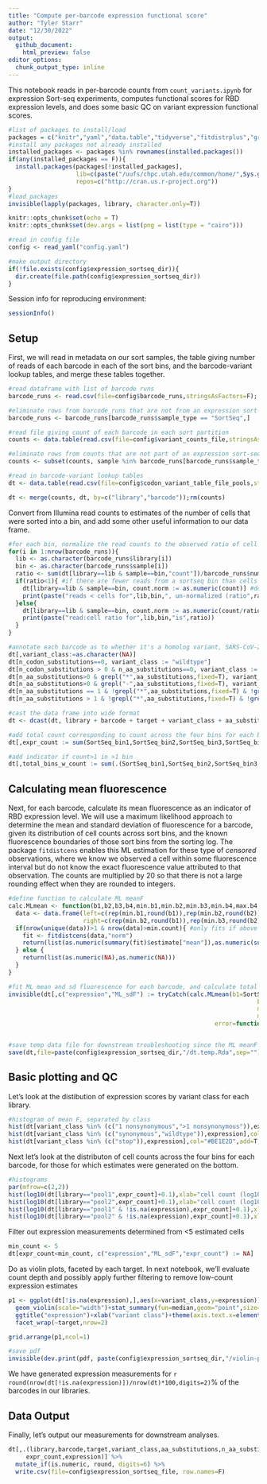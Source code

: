 ```yaml
---
title: "Compute per-barcode expression functional score"
author: "Tyler Starr"
date: "12/30/2022"
output:
  github_document:
    html_preview: false
editor_options: 
  chunk_output_type: inline
---
```

This notebook reads in per-barcode counts from `count_variants.ipynb` for expression Sort-seq experiments, computes functional scores for RBD expression levels, and does some basic QC on variant expression functional scores.

```r
#list of packages to install/load
packages = c("knitr","yaml","data.table","tidyverse","fitdistrplus","gridExtra")
#install any packages not already installed
installed_packages <- packages %in% rownames(installed.packages())
if(any(installed_packages == F)){
  install.packages(packages[!installed_packages],
                   lib=c(paste("/uufs/chpc.utah.edu/common/home/",Sys.getenv("USER"),"/RLibs/",Sys.getenv("R_VERSION"),sep="")),
                   repos=c("http://cran.us.r-project.org"))
}
#load packages
invisible(lapply(packages, library, character.only=T))

knitr::opts_chunk$set(echo = T)
knitr::opts_chunk$set(dev.args = list(png = list(type = "cairo")))

#read in config file
config <- read_yaml("config.yaml")

#make output directory
if(!file.exists(config$expression_sortseq_dir)){
  dir.create(file.path(config$expression_sortseq_dir))
}
```
Session info for reproducing environment:
```r
sessionInfo()
```

## Setup
First, we will read in metadata on our sort samples, the table giving number of reads of each barcode in each of the sort bins, and the barcode-variant lookup tables, and merge these tables together.

```r
#read dataframe with list of barcode runs
barcode_runs <- read.csv(file=config$barcode_runs,stringsAsFactors=F); barcode_runs <- subset(barcode_runs, select=-c(R1))

#eliminate rows from barcode_runs that are not from an expression sort-seq experiment
barcode_runs <- barcode_runs[barcode_runs$sample_type == "SortSeq",]

#read file giving count of each barcode in each sort partition
counts <- data.table(read.csv(file=config$variant_counts_file,stringsAsFactors=F))

#eliminate rows from counts that are not part of an expression sort-seq bin
counts <- subset(counts, sample %in% barcode_runs[barcode_runs$sample_type=="SortSeq","sample"])

#read in barcode-variant lookup tables
dt <- data.table(read.csv(file=config$codon_variant_table_file_pools,stringsAsFactors=F))

dt <- merge(counts, dt, by=c("library","barcode"));rm(counts)

```
 Convert from Illumina read counts to estimates of the number of cells that were sorted into a bin, and add some other useful information to our data frame.
 
```r
#for each bin, normalize the read counts to the observed ratio of cell recovery among bins
for(i in 1:nrow(barcode_runs)){
  lib <- as.character(barcode_runs$library[i])
  bin <- as.character(barcode_runs$sample[i])
  ratio <- sum(dt[library==lib & sample==bin,"count"])/barcode_runs$number_cells[i]
  if(ratio<1){ #if there are fewer reads from a sortseq bin than cells sorted
    dt[library==lib & sample==bin, count.norm := as.numeric(count)] #don't normalize cell counts, make count.norm the same as count
    print(paste("reads < cells for",lib,bin,", un-normalized (ratio",ratio,")")) #print to console to inform of undersampled bins
  }else{
    dt[library==lib & sample==bin, count.norm := as.numeric(count/ratio)] #normalize read counts by the average read:cell ratio, report in new "count.norm" column
    print(paste("read:cell ratio for",lib,bin,"is",ratio))
  }
}

#annotate each barcode as to whether it's a homolog variant, SARS-CoV-2 wildtype, synonymous muts only, stop, nonsynonymous, >1 nonsynonymous mutations
dt[,variant_class:=as.character(NA)]
dt[n_codon_substitutions==0, variant_class := "wildtype"]
dt[n_codon_substitutions > 0 & n_aa_substitutions==0, variant_class := "synonymous"]
dt[n_aa_substitutions>0 & grepl("*",aa_substitutions,fixed=T), variant_class := "stop"]
dt[n_aa_substitutions>0 & grepl("-",aa_substitutions,fixed=T), variant_class := "deletion"]
dt[n_aa_substitutions == 1 & !grepl("*",aa_substitutions,fixed=T) & !grepl("-",aa_substitutions,fixed=T), variant_class := "1 nonsynonymous"]
dt[n_aa_substitutions > 1 & !grepl("*",aa_substitutions,fixed=T) & !grepl("-",aa_substitutions,fixed=T), variant_class := ">1 nonsynonymous"]

#cast the data frame into wide format
dt <- dcast(dt, library + barcode + target + variant_class + aa_substitutions + n_aa_substitutions ~ sample, value.var="count.norm")

#add total count corresponding to count across the four bins for each barcode
dt[,expr_count := sum(SortSeq_bin1,SortSeq_bin2,SortSeq_bin3,SortSeq_bin4),by=c("library","barcode")]

#add indicator if count>1 in >1 bin
dt[,total_bins_w_count := sum(.(SortSeq_bin1,SortSeq_bin2,SortSeq_bin3,SortSeq_bin4)>0),by=c("library","barcode")]
```

## Calculating mean fluorescence
Next, for each barcode, calculate its mean fluorescence as an indicator of RBD expression level. We will use a maximum likelihood approach to determine the mean and standard deviation of fluorescence for a barcode, given its distribution of cell counts across sort bins, and the known fluorescence boundaries of those sort bins from the sorting log. The package `fitdistcens` enables this ML estimation for these type of *censored* observations, where we know we observed a cell within some fluorescence interval but do not know the exact fluorescence value attributed to that observation. The counts are multiplied by 20 so that there is not a large rounding effect when they are rounded to integers.
```r
#define function to calculate ML meanF
calc.MLmean <- function(b1,b2,b3,b4,min.b1,min.b2,min.b3,min.b4,max.b4,min.count=1){ #b1-4 gives observed cell counts in bins 1-4; remaining arguments give fluorescence boundaries of the respective bins; min.count gives minimum number of total observations needed across bins in order to calculate meanF (default 1)
  data <- data.frame(left=c(rep(min.b1,round(b1)),rep(min.b2,round(b2)),rep(min.b3,round(b3)),rep(min.b4,round(b4))),
                     right=c(rep(min.b2,round(b1)),rep(min.b3,round(b2)),rep(min.b4,round(b3)),rep(max.b4,round(b4)))) #define data input in format required for fitdistcens
  if(nrow(unique(data))>1 & nrow(data)>min.count){ #only fits if above user-specified min.count, and if the data satisfies the fitdistcens requirement that cells are observed in at least two of the censored partitions to enable ML estimation of identifiable parameters
    fit <- fitdistcens(data,"norm")
    return(list(as.numeric(summary(fit)$estimate["mean"]),as.numeric(summary(fit)$estimate["sd"])))
  } else {
    return(list(as.numeric(NA),as.numeric(NA)))
  }
}

#fit ML mean and sd fluorescence for each barcode, and calculate total cell count as the sum across the four bins. Multiply cell counts by a factor of 20 to minimize rounding errors since fitdistcens requires rounding to integer inputs
invisible(dt[,c("expression","ML_sdF") := tryCatch(calc.MLmean(b1=SortSeq_bin1*20,b2=SortSeq_bin2*20,
                                                                      b3=SortSeq_bin3*20,b4=SortSeq_bin4*20,
                                                                      min.b1=log(20),min.b2=log(650),min.b3=log(1133),
                                                                      min.b4=log(2015),max.b4=log(229000)),
                                                          error=function(e){return(list(as.numeric(NA),as.numeric(NA)))}),by=c("library","barcode")])


#save temp data file for downstream troubleshooting since the ML meanF took >1hr to calculate -- don't use these for final anlaysis though for reproducibility!
save(dt,file=paste(config$expression_sortseq_dir,"/dt.temp.Rda",sep=""))
```
## Basic plotting and QC

Let's look at the distibution of expression scores by variant class for each library.

```r
#histogram of mean F, separated by class
hist(dt[variant_class %in% (c("1 nonsynonymous",">1 nonsynonymous")),expression],col="gray40",main="",breaks=50,xlab="ML mean fluorescence (a.u.)")
hist(dt[variant_class %in% (c("synonymous","wildtype")),expression],col="#92278F",add=T,breaks=50)
hist(dt[variant_class %in% (c("stop")),expression],col="#BE1E2D",add=T,breaks=50)
```

Next let's look at the distributon of cell counts across the four bins for each barcode, for those for which estimates were generated on the bottom. 
```r
#histograms
par(mfrow=c(2,2))
hist(log10(dt[library=="pool1",expr_count]+0.1),xlab="cell count (log10, plus 0.1 pseudocount)",main="pool1, all bc",col="gray50")
hist(log10(dt[library=="pool2",expr_count]+0.1),xlab="cell count (log10, plus 0.1 pseudocount)",main="pool2, all bc",col="gray50")
hist(log10(dt[library=="pool1" & !is.na(expression),expr_count]+0.1),xlab="cell count (log10, plus 0.1 pseudocount)",main="pool1, determined",col="gray50")
hist(log10(dt[library=="pool2" & !is.na(expression),expr_count]+0.1),xlab="cell count (log10, plus 0.1 pseudocount)",main="pool2, determined",col="gray50")

```

Filter out expression measurements determined from <5 estimated cells

```r
min_count <- 5
dt[expr_count<min_count, c("expression","ML_sdF","expr_count") := NA]
```

Do as violin plots, faceted by each target. In next notebook, we'll evaluate count depth and possibly apply further filtering to remove low-count expression estimates

```r
p1 <- ggplot(dt[!is.na(expression),],aes(x=variant_class,y=expression))+
  geom_violin(scale="width")+stat_summary(fun=median,geom="point",size=1)+
  ggtitle("expression")+xlab("variant class")+theme(axis.text.x=element_text(angle=-90,hjust=0))+
  facet_wrap(~target,nrow=2)

grid.arrange(p1,ncol=1)

#save pdf
invisible(dev.print(pdf, paste(config$expression_sortseq_dir,"/violin-plot_meanF-by-target.pdf",sep="")))
```

We have generated expression measurements for `r round(nrow(dt[!is.na(expression)])/nrow(dt)*100,digits=2)`% of the barcodes in our libraries.

## Data Output

Finally, let's output our measurements for downstream analyses.

```r
dt[,.(library,barcode,target,variant_class,aa_substitutions,n_aa_substitutions,
     expr_count,expression)] %>%
  mutate_if(is.numeric, round, digits=6) %>%
  write.csv(file=config$expression_sortseq_file, row.names=F)

```



